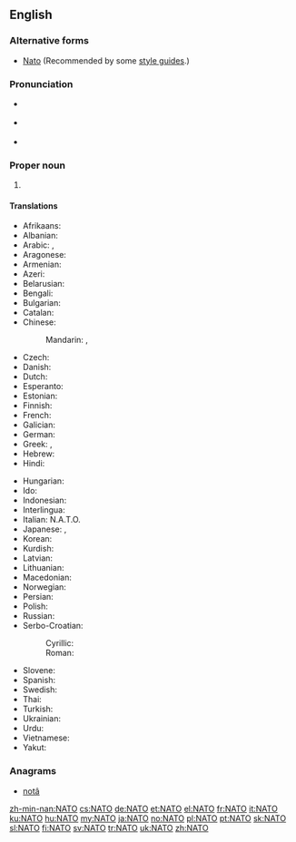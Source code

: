 {{also|nato|Nato}}
==English==
{{wikipedia}}

===Alternative forms===
* [[Nato]] (Recommended by some [[style guide]]s.)

===Pronunciation===
* {{a|UK}} {{IPA|/ˈneɪ.təʊ/}}
* {{a|US}} {{IPA|/ˈneɪ.toʊ/}}
* {{rhymes|eɪtəʊ}}

===Proper noun===
{{en-proper noun}}

# {{acronym of|:w:North Atlantic Treaty Organization|North Atlantic Treaty Organization}}

====Translations====
{{trans-top|North Atlantic Treaty Organization}}
* Afrikaans: {{t-|af|NAVO}}
* Albanian: {{t-|sq|NATO}}
* Arabic: {{t-|ar|حلف الناتو|m|tr=Hilf al-naatu}},  {{t-|ar|ناتو|m|tr=naatu}}
* Aragonese: {{t-|an|OTAN|f}}
* Armenian: {{t-|hy|ՆԱՏՕ|tr=NATŌ|sc=Armn}}
* Azeri: {{t-|az|NATO}}
* Belarusian: {{t-|be|НАТО|f|tr=NÁTO}}
* Bengali: {{t-|bn|ন্যাটো}}
* Bulgarian: {{t+|bg|НАТО|tr=NÁTO}}
* Catalan: {{t-|ca|OTAN|f}}
* Chinese:
*: Mandarin: {{t-|cmn|北約|sc=Hani}}, {{t-|cmn|北约|tr=Běiyuē|sc=Hani}}
* Czech: {{t+|cs|NATO|n}}
* Danish: {{t-|da|NATO}}
* Dutch: {{t+|nl|NAVO}}
* Esperanto: {{t-|eo|NATO}}
* Estonian: {{t+|et|NATO}}
* Finnish: {{t+|fi|NATO}}
* French: {{t+|fr|OTAN|f}}
* Galician: {{t-|gl|OTAN|f}}
* German: {{t+|de|NATO|f}}
* Greek: {{t+|el|ΝΑΤΟ}}, {{t-|el|ΟΒΣ}}
* Hebrew: {{t-|he|נאט״ו|tr=nat"o}}
* Hindi: {{t-|hi|नैटो|tr=naiṭō}}
{{trans-mid}}
* Hungarian: {{t+|hu|NATO}}
* Ido: {{t-|io|NATO}}
* Indonesian: {{t-|id|NATO}}
* Interlingua: {{t-|ia|OTAN}}
* Italian: N.A.T.O.
* Japanese: {{t-|ja|北大西洋条約|tr=きたたいせいようじょうやく, kita-taiseyō-jōyaku}},  {{t-|ja|ナトー|tr=Natō}}
* Korean: {{t-|ko|나토|tr=Nato|sc=Hang}}
* Kurdish: {{t+|ku|NATO}}
* Latvian: {{t-|lv|NATO}}
* Lithuanian: {{t-|lt|NATO}}
* Macedonian: {{t-|mk|НАТО|f|tr=NÁTO}}
* Norwegian: {{t+|no|NATO}}
* Persian: {{t+|fa|ناتو|tr=Nâto}}
* Polish: {{t+|pl|NATO}}
* Russian: {{t+|ru|НАТО|f|tr=NÁTO}}
* Serbo-Croatian:
*: Cyrillic: {{t-|sh|НАТО|sc=Cyrl}}
*: Roman: {{t-|sh|NATO}}
* Slovene: {{t+|sl|NATO}}
* Spanish: {{t+|es|OTAN|f}}
* Swedish: {{t+|sv|NATO}}
* Thai: {{t-|th|นาโต้|tr=naa-dtôh}}
* Turkish: {{t+|tr|NATO}}
* Ukrainian: {{t+|uk|НАТО|f|tr=NÁTO}}
* Urdu: {{t-|ur|نیٹو}}
* Vietnamese: {{t-|vi|NATO}}
* Yakut: {{tø|sah|ХАҮТ|tr=HAUT|sc=Cyrl}}
{{trans-bottom}}

===Anagrams===
* [[notâ#English|notâ]]

[[zh-min-nan:NATO]]
[[cs:NATO]]
[[de:NATO]]
[[et:NATO]]
[[el:NATO]]
[[fr:NATO]]
[[it:NATO]]
[[ku:NATO]]
[[hu:NATO]]
[[my:NATO]]
[[ja:NATO]]
[[no:NATO]]
[[pl:NATO]]
[[pt:NATO]]
[[sk:NATO]]
[[sl:NATO]]
[[fi:NATO]]
[[sv:NATO]]
[[tr:NATO]]
[[uk:NATO]]
[[zh:NATO]]